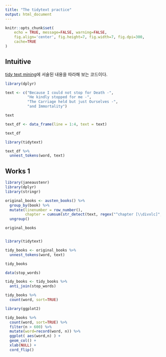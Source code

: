 ```yaml
---
title: "The tidytext practice"
output: html_document
---
```


```r
knitr::opts_chunk$set(
    echo = TRUE, message=FALSE, warning=FALSE,
    fig.align='center', fig.height=7, fig.width=7, fig.dpi=300, 
    cache=TRUE
)
```

## Intuitive

[tidy text mining](http://tidytextmining.com/tidytext.html)에 서술된 내용을 따라해 보는 코드이다. 


```r
library(dplyr)

text <- c("Because I could not stop for Death -",
          "He kindly stopped for me -",
          "The Carriage held but just Ourselves -",
          "and Immortality")

text

text_df <- data_frame(line = 1:4, text = text)

text_df

library(tidytext)

text_df %>%
  unnest_tokens(word, text)

```


## Works 1

```r
library(janeaustenr)
library(dplyr)
library(stringr)

original_books <- austen_books() %>%
  group_by(book) %>%
  mutate(linenumber = row_number(),
         chapter = cumsum(str_detect(text, regex("^chapter [\\divxlc]",                                                 ignore_case = TRUE)))) %>%
  ungroup()

original_books


library(tidytext)

tidy_books <- original_books %>%
  unnest_tokens(word, text)

tidy_books

data(stop_words)

tidy_books <- tidy_books %>%
  anti_join(stop_words)

tidy_books %>%
  count(word, sort=TRUE)

library(ggplot2)

tidy_books %>%
  count(word, sort=TRUE) %>%
  filter(n > 600) %>%
  mutate(word=record(word, n)) %>%
  ggplot( aes(word,n) ) + 
  geom_col() +
  xlab(NULL) + 
  cord_flip()
```


